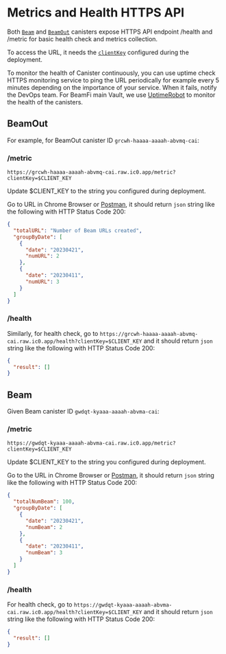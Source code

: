 # Metrics and Health HTTPS API

Both [`Beam`](/docs/smartcontracts/beam/create) and [`BeamOut`](/docs/smartcontracts/beamout/unique) canisters expose HTTPS API endpoint /health and /metric for basic health check and metrics collection.

To access the URL, it needs the [`clientKey`](/docs/deploy/deployic#update-env-configs) configured during the deployment.

To monitor the health of Canister continuously, you can use uptime check HTTPS monitoring service to ping the URL periodically for example every 5 minutes depending on the importance of your service. When it fails, notify the DevOps team. For BeamFi main Vault, we use [UptimeRobot](https://uptimerobot.com/) to monitor the health of the canisters.

## BeamOut

For example, for BeamOut canister ID `grcwh-haaaa-aaaah-abvmq-cai`:

### /metric

`https://grcwh-haaaa-aaaah-abvmq-cai.raw.ic0.app/metric?clientKey=$CLIENT_KEY`

Update $CLIENT_KEY to the string you configured during deployment.

Go to URL in Chrome Browser or [Postman](https://www.postman.com/), it should return `json` string like the following with HTTP Status Code 200:

```json
{
  "totalURL": "Number of Beam URLs created",
  "groupByDate": [
    {
      "date": "20230421",
      "numURL": 2
    },
    {
      "date": "20230411",
      "numURL": 3
    }
  ]
}
```

### /health

Similarly, for health check, go to `https://grcwh-haaaa-aaaah-abvmq-cai.raw.ic0.app/health?clientKey=$CLIENT_KEY` and it should return `json` string like the following with HTTP Status Code 200:

```json
{
  "result": []
}
```

## Beam

Given Beam canister ID `gwdqt-kyaaa-aaaah-abvma-cai`:

### /metric

`https://gwdqt-kyaaa-aaaah-abvma-cai.raw.ic0.app/metric?clientKey=$CLIENT_KEY`

Update $CLIENT_KEY to the string you configured during deployment.

Go to the URL in Chrome Browser or [Postman](https://www.postman.com/), it should return `json` string like the following with HTTP Status Code 200:

```json
{
  "totalNumBeam": 100,
  "groupByDate": [
    {
      "date": "20230421",
      "numBeam": 2
    },
    {
      "date": "20230411",
      "numBeam": 3
    }
  ]
}
```

### /health

For health check, go to `https://gwdqt-kyaaa-aaaah-abvma-cai.raw.ic0.app/health?clientKey=$CLIENT_KEY` and it should return `json` string like the following with HTTP Status Code 200:

```json
{
  "result": []
}
```
